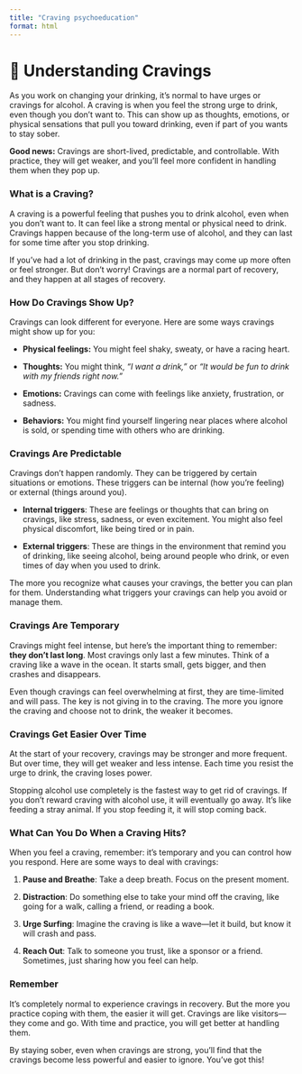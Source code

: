 ```yaml
---
title: "Craving psychoeducation"
format: html
---
```


# 🌊 Understanding Cravings

As you work on changing your drinking, it’s normal to have urges or cravings for alcohol. A craving is when you feel the strong urge to drink, even though you don’t want to. This can show up as thoughts, emotions, or physical sensations that pull you toward drinking, even if part of you wants to stay sober.

**Good news:** Cravings are short-lived, predictable, and controllable. With practice, they will get weaker, and you'll feel more confident in handling them when they pop up.

### What is a Craving?

A craving is a powerful feeling that pushes you to drink alcohol, even when you don’t want to. It can feel like a strong mental or physical need to drink. Cravings happen because of the long-term use of alcohol, and they can last for some time after you stop drinking.

If you've had a lot of drinking in the past, cravings may come up more often or feel stronger. But don’t worry! Cravings are a normal part of recovery, and they happen at all stages of recovery.

### How Do Cravings Show Up?

Cravings can look different for everyone. Here are some ways cravings might show up for you:

-   **Physical feelings:** You might feel shaky, sweaty, or have a racing heart.

-   **Thoughts:** You might think, *"I want a drink,"* or *"It would be fun to drink with my friends right now."*

-   **Emotions:** Cravings can come with feelings like anxiety, frustration, or sadness.

-   **Behaviors:** You might find yourself lingering near places where alcohol is sold, or spending time with others who are drinking.

### Cravings Are Predictable

Cravings don’t happen randomly. They can be triggered by certain situations or emotions. These triggers can be internal (how you’re feeling) or external (things around you).

-   **Internal triggers**: These are feelings or thoughts that can bring on cravings, like stress, sadness, or even excitement. You might also feel physical discomfort, like being tired or in pain.

-   **External triggers**: These are things in the environment that remind you of drinking, like seeing alcohol, being around people who drink, or even times of day when you used to drink.

The more you recognize what causes your cravings, the better you can plan for them. Understanding what triggers your cravings can help you avoid or manage them.

### Cravings Are Temporary

Cravings might feel intense, but here’s the important thing to remember: **they don’t last long**. Most cravings only last a few minutes. Think of a craving like a wave in the ocean. It starts small, gets bigger, and then crashes and disappears.

Even though cravings can feel overwhelming at first, they are time-limited and will pass. The key is not giving in to the craving. The more you ignore the craving and choose not to drink, the weaker it becomes.

### Cravings Get Easier Over Time

At the start of your recovery, cravings may be stronger and more frequent. But over time, they will get weaker and less intense. Each time you resist the urge to drink, the craving loses power.

Stopping alcohol use completely is the fastest way to get rid of cravings. If you don’t reward craving with alcohol use, it will eventually go away. It’s like feeding a stray animal. If you stop feeding it, it will stop coming back.

### What Can You Do When a Craving Hits?

When you feel a craving, remember: it’s temporary and you can control how you respond. Here are some ways to deal with cravings:

1.  **Pause and Breathe**: Take a deep breath. Focus on the present moment.

2.  **Distraction**: Do something else to take your mind off the craving, like going for a walk, calling a friend, or reading a book.

3.  **Urge Surfing**: Imagine the craving is like a wave—let it build, but know it will crash and pass.

4.  **Reach Out**: Talk to someone you trust, like a sponsor or a friend. Sometimes, just sharing how you feel can help.

::: callout
### Remember

It’s completely normal to experience cravings in recovery. But the more you practice coping with them, the easier it will get. Cravings are like visitors—they come and go. With time and practice, you will get better at handling them.

By staying sober, even when cravings are strong, you’ll find that the cravings become less powerful and easier to ignore. You’ve got this!
:::

